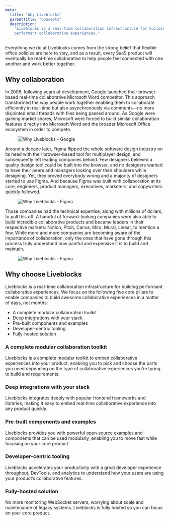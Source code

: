 ```yaml
---
meta:
  title: "Why Liveblocks"
  parentTitle: "Concepts"
  description:
    "Liveblocks is a real-time collaboration infrastructure for building
    performant collaborative experiences."
---
```


Everything we do at Liveblocks comes from the strong belief that flexible office
policies are here to stay, and as a result, every SaaS product will eventually
be real-time collaborative to help people feel connected with one another and
work better together.

## Why collaboration

In 2006, following years of development, Google launched their
browser-based real-time collaborative Microsoft Word competitor. This approach
transformed the way people work together enabling them to
collaborate efficiently in real-time but also asynchronously via comments—no
more disjointed email threads with files being passed around. As Google were
gaining market shares, Microsoft were forced to build similar
collaboration features directly into Microsoft Word and the broader Microsoft
Office ecosystem in order to compete.

<Figure highlight>
  <Image
    src="/images/docs/concepts/why-liveblocks-google.png"
    alt="Why Liveblocks - Google"
    layout="responsive"
    width={768}
    height={440}
    quality={90}
  />
</Figure>

Around a decade later, Figma flipped the whole software design industry on
its head with their browser-based tool for multiplayer design, and subsequently
left leading companies behind. Few designers
believed a quality design tool could be built into the browser, and no designers
wanted to have their peers and managers looking over their shoulders
while designing. Yet, they proved everybody wrong and a majority of designers
started to use Figma. And because Figma was built with collaboration at its
core, engineers, product managers, executives, marketers, and copywriters quickly
followed.

<Figure highlight>
  <Image
    src="/images/docs/concepts/why-liveblocks-figma.png"
    alt="Why Liveblocks - Figma"
    layout="responsive"
    width={768}
    height={440}
    quality={90}
  />
</Figure>

Those companies had the technical expertise, along with millions of dollars, to pull this
off. A handful of forward-looking companies were also able to build incredible
collaborative products and became leaders in their respective markets: Notion,
Pitch, Canva, Miro, Mural, Linear, to mention a few. While more and more
companies are becoming aware of the importance of collaboration, only the ones
that have gone through this process truly understand how painful and expensive
it is to build and maintain.

<Figure highlight>
  <Image
    src="/images/docs/concepts/why-liveblocks-collaboration-pioneers.png"
    alt="Why Liveblocks - Figma"
    layout="responsive"
    width={768}
    height={440}
    quality={90}
  />
</Figure>

## Why choose Liveblocks

Liveblocks is a real-time collaboration infrastructure for building performant
collaborative experiences. We focus on the following five core pillars to enable
companies to build awesome collaborative experiences in a matter of days, not
months:

- A complete modular collaboration toolkit
- Deep integrations with your stack
- Pre-built components and examples
- Developer-centric tooling
- Fully-hosted solution

### A complete modular collaboration toolkit

Liveblocks is a complete modular toolkit to embed collaborative experiences into
your product, enabling you to pick and choose the parts you need depending on
the type of collaborative experiences you’re tyring to build and requirements.

### Deep integrations with your stack

Liveblocks integrates deeply with popular frontend frameworks and libraries,
making it easy to embed real‑time collaborative experience into any product
quickly.

### Pre-built components and examples

Liveblocks provides you with powerful open‑source examples and components that
can be used modularly, enabling you to move fast while focusing on your core
product.

### Developer-centric tooling

Liveblocks accelerates your productivity with a great developer experience
throughout, DevTools, and analytics to understand how your users are using your
product’s collaborative features.

### Fully-hosted solution

No more monitoring WebSocket servers, worrying about scale and maintenance of
legacy systems. Liveblocks is fully hosted so you can focus on your core
product.
